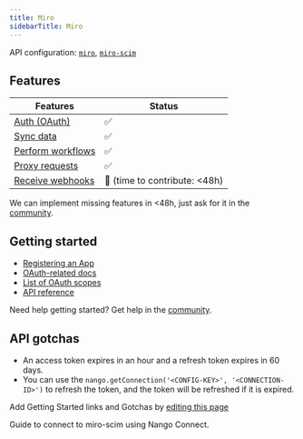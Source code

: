 ```yaml
---
title: Miro
sidebarTitle: Miro
---
```


API configuration: [`miro`](https://nango.dev/providers.yaml), [`miro-scim`](https://nango.dev/providers.yaml)

## Features

| Features | Status |
| - | - |
| [Auth (OAuth)](/integrate/guides/authorize-an-api) | ✅ |
| [Sync data](/integrate/guides/sync-data-from-an-api) | ✅ |
| [Perform workflows](/integrate/guides/perform-workflows-with-an-api) | ✅ |
| [Proxy requests](/integrate/guides/proxy-requests-to-an-api) | ✅ |
| [Receive webhooks](/integrate/guides/receive-webhooks-from-an-api) | 🚫 (time to contribute: &lt;48h) |

<Tip>We can implement missing features in &lt;48h, just ask for it in the [community](https://nango.dev/slack).</Tip>

## Getting started

-   [Registering an App](https://developers.miro.com/docs/rest-api-build-your-first-hello-world-app#step-1-create-your-app-in-miro)
-   [OAuth-related docs](https://developers.miro.com/docs/getting-started-with-oauth)
-   [List of OAuth scopes](https://developers.miro.com/reference/scopes)
-   [API reference](https://developers.miro.com/reference/api-reference)

<Tip>Need help getting started? Get help in the [community](https://nango.dev/slack).</Tip>

## API gotchas

-   An access token expires in an hour and a refresh token expires in 60 days.
-   You can use the `nango.getConnection('<CONFIG-KEY>', '<CONNECTION-ID>')` to refresh the token, and the token will be refreshed if it is expired.

<Note>Add Getting Started links and Gotchas by [editing this page](https://github.com/nangohq/nango/tree/master/docs-v2/integrations/all/miro.mdx)</Note>

<Card title="Connect to miro-scim" icon="link" href="/integrations/all/miro-scim/connect" horizontal>
  Guide to connect to miro-scim using Nango Connect.
</Card>
